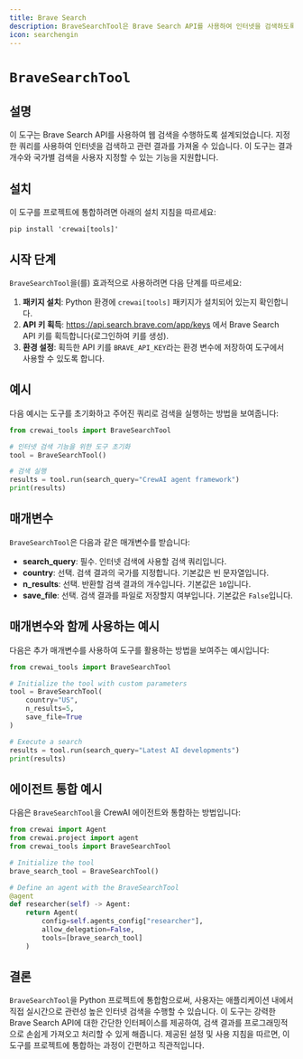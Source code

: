 ```yaml
---
title: Brave Search
description: BraveSearchTool은 Brave Search API를 사용하여 인터넷을 검색하도록 설계되었습니다.
icon: searchengin
---
```


# `BraveSearchTool`

## 설명

이 도구는 Brave Search API를 사용하여 웹 검색을 수행하도록 설계되었습니다. 지정한 쿼리를 사용하여 인터넷을 검색하고 관련 결과를 가져올 수 있습니다. 이 도구는 결과 개수와 국가별 검색을 사용자 지정할 수 있는 기능을 지원합니다.

## 설치

이 도구를 프로젝트에 통합하려면 아래의 설치 지침을 따르세요:

```shell
pip install 'crewai[tools]'
```

## 시작 단계

`BraveSearchTool`을(를) 효과적으로 사용하려면 다음 단계를 따르세요:

1. **패키지 설치**: Python 환경에 `crewai[tools]` 패키지가 설치되어 있는지 확인합니다.
2. **API 키 획득**: https://api.search.brave.com/app/keys 에서 Brave Search API 키를 획득합니다(로그인하여 키를 생성).
3. **환경 설정**: 획득한 API 키를 `BRAVE_API_KEY`라는 환경 변수에 저장하여 도구에서 사용할 수 있도록 합니다.

## 예시

다음 예시는 도구를 초기화하고 주어진 쿼리로 검색을 실행하는 방법을 보여줍니다:

```python Code
from crewai_tools import BraveSearchTool

# 인터넷 검색 기능을 위한 도구 초기화
tool = BraveSearchTool()

# 검색 실행
results = tool.run(search_query="CrewAI agent framework")
print(results)
```

## 매개변수

`BraveSearchTool`은 다음과 같은 매개변수를 받습니다:

- **search_query**: 필수. 인터넷 검색에 사용할 검색 쿼리입니다.
- **country**: 선택. 검색 결과의 국가를 지정합니다. 기본값은 빈 문자열입니다.
- **n_results**: 선택. 반환할 검색 결과의 개수입니다. 기본값은 `10`입니다.
- **save_file**: 선택. 검색 결과를 파일로 저장할지 여부입니다. 기본값은 `False`입니다.

## 매개변수와 함께 사용하는 예시

다음은 추가 매개변수를 사용하여 도구를 활용하는 방법을 보여주는 예시입니다:

```python Code
from crewai_tools import BraveSearchTool

# Initialize the tool with custom parameters
tool = BraveSearchTool(
    country="US",
    n_results=5,
    save_file=True
)

# Execute a search
results = tool.run(search_query="Latest AI developments")
print(results)
```

## 에이전트 통합 예시

다음은 `BraveSearchTool`을 CrewAI 에이전트와 통합하는 방법입니다:

```python Code
from crewai import Agent
from crewai.project import agent
from crewai_tools import BraveSearchTool

# Initialize the tool
brave_search_tool = BraveSearchTool()

# Define an agent with the BraveSearchTool
@agent
def researcher(self) -> Agent:
    return Agent(
        config=self.agents_config["researcher"],
        allow_delegation=False,
        tools=[brave_search_tool]
    )
```

## 결론

`BraveSearchTool`을 Python 프로젝트에 통합함으로써, 사용자는 애플리케이션 내에서 직접 실시간으로 관련성 높은 인터넷 검색을 수행할 수 있습니다. 이 도구는 강력한 Brave Search API에 대한 간단한 인터페이스를 제공하여, 검색 결과를 프로그래밍적으로 손쉽게 가져오고 처리할 수 있게 해줍니다. 제공된 설정 및 사용 지침을 따르면, 이 도구를 프로젝트에 통합하는 과정이 간편하고 직관적입니다.

